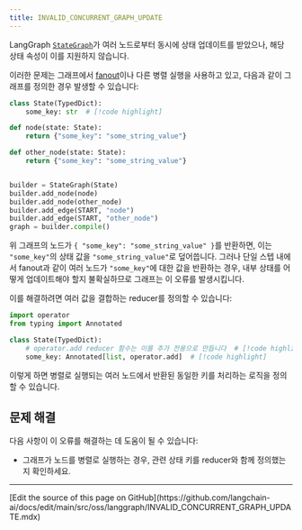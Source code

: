 ```yaml
---
title: INVALID_CONCURRENT_GRAPH_UPDATE
---
```



<AlphaCallout />

LangGraph [`StateGraph`](https://langchain-ai.github.io/langgraph/reference/graphs/#langgraph.graph.state.StateGraph)가 여러 노드로부터 동시에 상태 업데이트를 받았으나, 해당 상태 속성이 이를 지원하지 않습니다.

이러한 문제는 그래프에서 [fanout](/oss/python/langgraph/graph-api#map-reduce-and-the-send-api)이나 다른 병렬 실행을 사용하고 있고, 다음과 같이 그래프를 정의한 경우 발생할 수 있습니다:

```python
class State(TypedDict):
    some_key: str  # [!code highlight]

def node(state: State):
    return {"some_key": "some_string_value"}

def other_node(state: State):
    return {"some_key": "some_string_value"}


builder = StateGraph(State)
builder.add_node(node)
builder.add_node(other_node)
builder.add_edge(START, "node")
builder.add_edge(START, "other_node")
graph = builder.compile()
```




위 그래프의 노드가 `{ "some_key": "some_string_value" }`를 반환하면, 이는 `"some_key"`의 상태 값을 `"some_string_value"`로 덮어씁니다.
그러나 단일 스텝 내에서 fanout과 같이 여러 노드가 `"some_key"`에 대한 값을 반환하는 경우, 내부 상태를 어떻게 업데이트해야 할지 불확실하므로 그래프는 이 오류를 발생시킵니다.




이를 해결하려면 여러 값을 결합하는 reducer를 정의할 수 있습니다:

```python
import operator
from typing import Annotated

class State(TypedDict):
    # operator.add reducer 함수는 이를 추가 전용으로 만듭니다  # [!code highlight]
    some_key: Annotated[list, operator.add]  # [!code highlight]
```




이렇게 하면 병렬로 실행되는 여러 노드에서 반환된 동일한 키를 처리하는 로직을 정의할 수 있습니다.

## 문제 해결

다음 사항이 이 오류를 해결하는 데 도움이 될 수 있습니다:

* 그래프가 노드를 병렬로 실행하는 경우, 관련 상태 키를 reducer와 함께 정의했는지 확인하세요.

---

<Callout icon="pen-to-square" iconType="regular">
  [Edit the source of this page on GitHub](https://github.com/langchain-ai/docs/edit/main/src/oss/langgraph/INVALID_CONCURRENT_GRAPH_UPDATE.mdx)
</Callout>
